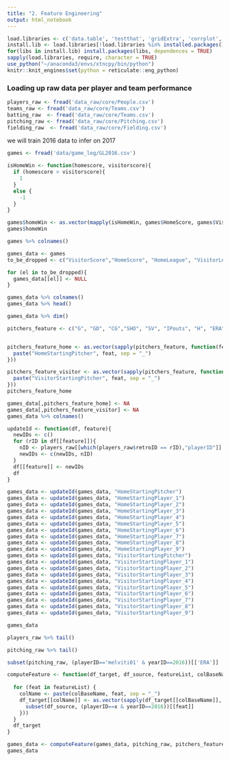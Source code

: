 ```yaml
---
title: "2. Feature Engineering"
output: html_notebook
---
```


```r
load.libraries <- c('data.table', 'testthat', 'gridExtra', 'corrplot', 'GGally', 'ggplot2', 'e1071', 'dplyr','plyr', 'reticulate', 'e1071')
install.lib <- load.libraries[!load.libraries %in% installed.packages()]
for(libs in install.lib) install.packages(libs, dependences = TRUE)
sapply(load.libraries, require, character = TRUE)
use_python("~/anaconda3/envs/xtncpy/bin/python")
knitr::knit_engines$set(python = reticulate::eng_python)
```

### Loading up raw data per player and team performance

```r
players_raw <- fread('data_raw/core/People.csv')
teams_raw <- fread('data_raw/core/Teams.csv')
batting_raw  <- fread('data_raw/core/Teams.csv')
pitching_raw <- fread('data_raw/core/Pitching.csv')
fielding_raw  <- fread('data_raw/core/Fielding.csv')
```

we will train 2016 data to infer on 2017
```r
games <- fread('data/game_log/GL2016.csv')
```

```r
isHomeWin <- function(homescore, visitorscore){
  if (homescore > visitorscore){
    1
  }
  else {
    -1
  }
}

games$homeWin <- as.vector(mapply(isHomeWin, games$HomeScore, games$VisitorScore))
games$homeWin
```


```r
games %>% colnames()
```

```r
games_data <- games
to_be_dropped <- c("VisitorScore","HomeScore", "HomeLeague", "VisitorLeague", "DayNight", "Dates")

for (el in to_be_dropped){
  games_data[[el]] <- NULL
}

games_data %>% colnames()
games_data %>% head()
```




```r
games_data %>% dim()
```

```r

pitchers_feature <- c("G", "GD", "CG","SHO", "SV", "IPouts", "H", "ERA", "BB", "HBP")


pitchers_feature_home <- as.vector(sapply(pitchers_feature, function(feat){
  paste("HomeStartingPitcher", feat, sep = "_")
}))

pitchers_feature_visitor <- as.vector(sapply(pitchers_feature, function(feat){
  paste("VisitorStartingPitcher", feat, sep = "_")
}))
pitchers_feature_home
```


```r
games_data[,pitchers_feature_home] <- NA
games_data[,pitchers_feature_visitor] <- NA
games_data %>% colnames()
```


```r
updateId <- function(df, feature){
  newIDs <- c()
  for (rID in df[[feature]]){
    nID <- players_raw[[which(players_raw$retroID == rID),"playerID"]]
    newIDs <- c(newIDs, nID)
  }
  df[[feature]] <- newIDs
  df
}

```

```r
games_data <- updateId(games_data, "HomeStartingPitcher")
games_data <- updateId(games_data, "HomeStartingPlayer_1")
games_data <- updateId(games_data, "HomeStartingPlayer_2")
games_data <- updateId(games_data, "HomeStartingPlayer_3")
games_data <- updateId(games_data, "HomeStartingPlayer_4")
games_data <- updateId(games_data, "HomeStartingPlayer_5")
games_data <- updateId(games_data, "HomeStartingPlayer_6")
games_data <- updateId(games_data, "HomeStartingPlayer_7")
games_data <- updateId(games_data, "HomeStartingPlayer_8")
games_data <- updateId(games_data, "HomeStartingPlayer_9")
games_data <- updateId(games_data, "VisitorStartingPitcher")
games_data <- updateId(games_data, "VisitorStartingPlayer_1")
games_data <- updateId(games_data, "VisitorStartingPlayer_2")
games_data <- updateId(games_data, "VisitorStartingPlayer_3")
games_data <- updateId(games_data, "VisitorStartingPlayer_4")
games_data <- updateId(games_data, "VisitorStartingPlayer_5")
games_data <- updateId(games_data, "VisitorStartingPlayer_6")
games_data <- updateId(games_data, "VisitorStartingPlayer_7")
games_data <- updateId(games_data, "VisitorStartingPlayer_8")
games_data <- updateId(games_data, "VisitorStartingPlayer_9")

games_data
```

```r
players_raw %>% tail()
```

```r
pitching_raw %>% tail()
```


```r
subset(pitching_raw, (playerID=='melviti01' & yearID==2016))[['ERA']] 
```



```r

computeFeature <- function(df_target, df_source, featureList, colBaseName) {
  
  for (feat in featureList) {
    colName <- paste(colBaseName, feat, sep = "_")  
    df_target[[colName]] <- as.vector(sapply(df_target[[colBaseName]], function(x){
      subset(df_source, (playerID==x & yearID==2016))[[feat]]
    }))
  }
  df_target
}
```


```r
games_data <- computeFeature(games_data, pitching_raw, pitchers_feature, "HomeStartingPitcher")
games_data

```


